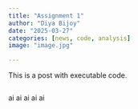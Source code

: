 ```yaml
---
title: "Assignment 1"
author: "Diya Bijoy"
date: "2025-03-27"
categories: [news, code, analysis]
image: "image.jpg"

---
```


This is a post with executable code.

```         
```

ai ai ai ai ai
